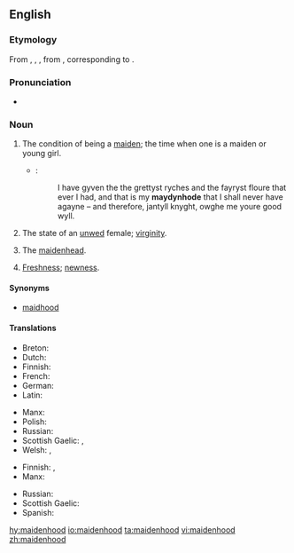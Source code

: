 ==English==

===Etymology===
From {{etyl|enm|en}} {{term|maydenhode|lang=enm}}, {{term|meidenhod|lang=enm}}, {{term|maȝdenhad|lang=enm}}, from {{etyl|ang|en}} {{m|ang|mæġdenhād||maidenhood}}, corresponding to {{suffix|maiden|hood|lang=en}}.

===Pronunciation===
* {{a|UK}} {{IPA|/ˈmeɪd(ə)nhʊd/|lang=en}}

===Noun===
{{en-noun|~}}

#{{context|uncountable|lang=en}} The condition of being a [[maiden]]; the time when one is a maiden or young girl.
#*{{RQ:Mlry MrtArthr2|XI}}:
#*: I have gyven the the grettyst ryches and the fayryst floure that ever I had, and that is my '''maydynhode''' that I shall never have agayne – and therefore, jantyll knyght, owghe me youre good wyll.
#The state of an [[unwed]] female; [[virginity]].
#{{context|countable|lang=en}} The [[maidenhead]].
#[[freshness|Freshness]]; [[newness]].

====Synonyms====
* [[maidhood]]

====Translations====
{{trans-top|condition of being maiden}}
* Breton: {{t|br|gwerc'hted}}
* Dutch: {{t+|nl|maagdelijkheid}}
* Finnish: {{t|fi|neitsyys}}
* French: {{t+|fr|virginité}}
* German: {{t|de|Jungfräulichkeit|f}}
* Latin: {{t|la|virginitās|f}}
{{trans-mid}}
* Manx: {{t|gv|moidynys|f}}
* Polish: {{t|pl|dziewictwo|n}}
* Russian: {{t+|ru|деви́чество|n|sc=Cyrl}}
* Scottish Gaelic: {{t|gd|òigheachd|f}}, {{t|gd|maighdeannas|m}}
* Welsh: {{t|cy|gwyryfdod|m}}, {{t|cy|morwyndod|m}}
{{trans-bottom}}

{{trans-top|maidenhead}}
* Finnish: {{t|fi|neitsyys}}, {{t+|fi|immenkalvo}}
* Manx: {{t|gv|moidynys|f}}
{{trans-mid}}
* Russian: {{t+|ru|де́вственность|f|sc=Cyrl}}
* Scottish Gaelic: {{t|gd|maighdeannas|m}}
* Spanish: {{t+|es|virginidad}}
{{trans-bottom}}

[[hy:maidenhood]]
[[io:maidenhood]]
[[ta:maidenhood]]
[[vi:maidenhood]]
[[zh:maidenhood]]